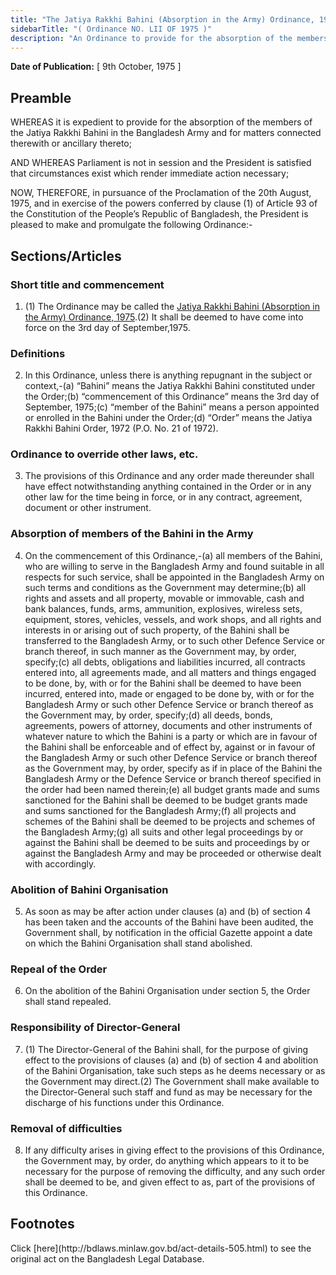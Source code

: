```yaml
---
title: "The Jatiya Rakkhi Bahini (Absorption in the Army) Ordinance, 1975"
sidebarTitle: "( Ordinance NO. LII OF 1975 )"
description: "An Ordinance to provide for the absorption of the members of the Jatiya Rakkhi Bahini in the Bangladesh Army."
---
```


**Date of Publication:** [ 9th October, 1975 ]

## Preamble

WHEREAS it is expedient to provide for the absorption of the members of the Jatiya Rakkhi Bahini in the Bangladesh Army and for matters connected therewith or ancillary thereto;

AND WHEREAS Parliament is not in session and the President is satisfied that circumstances exist which render immediate action necessary;

NOW, THEREFORE, in pursuance of the Proclamation of the 20th August, 1975, and in exercise of the powers conferred by clause (1) of Article 93 of the Constitution of the People’s Republic of Bangladesh, the President is pleased to make and promulgate the following Ordinance:-

## Sections/Articles

### Short title and commencement

1. (1) The Ordinance may be called the [Jatiya Rakkhi Bahini (Absorption in the Army) Ordinance, 1975](/act-505.html "Jatiya Rakkhi Bahini (Absorption in the Army) Ordinance, 1975").(2) It shall be deemed to have come into force on the 3rd day of September,1975.

### Definitions

2. In this Ordinance, unless there is anything repugnant in the subject or context,-(a) “Bahini” means the Jatiya Rakkhi Bahini constituted under the Order;(b) “commencement of this Ordinance” means the 3rd day of September, 1975;(c) “member of the Bahini” means a person appointed or enrolled in the Bahini under the Order;(d) “Order” means the Jatiya Rakkhi Bahini Order, 1972 (P.O. No. 21 of 1972).

### Ordinance to override other laws, etc.

3. The provisions of this Ordinance and any order made thereunder shall have effect notwithstanding anything contained in the Order or in any other law for the time being in force, or in any contract, agreement, document or other instrument.

### Absorption of members of the Bahini in the Army

4. On the commencement of this Ordinance,-(a) all members of the Bahini, who are willing to serve in the Bangladesh Army and found suitable in all respects for such service, shall be appointed in the Bangladesh Army on such terms and conditions as the Government may determine;(b) all rights and assets and all property, movable or immovable, cash and bank balances, funds, arms, ammunition, explosives, wireless sets, equipment, stores, vehicles, vessels, and work shops, and all rights and interests in or arising out of such property, of the Bahini shall be transferred to the Bangladesh Army, or to such other Defence Service or branch thereof, in such manner as the Government may, by order, specify;(c) all debts, obligations and liabilities incurred, all contracts entered into, all agreements made, and all matters and things engaged to be done, by, with or for the Bahini shall be deemed to have been incurred, entered into, made or engaged to be done by, with or for the Bangladesh Army or such other Defence Service or branch thereof as the Government may, by order, specify;(d) all deeds, bonds, agreements, powers of attorney, documents and other instruments of whatever nature to which the Bahini is a party or which are in favour of the Bahini shall be enforceable and of effect by, against or in favour of the Bangladesh Army or such other Defence Service or branch thereof as the Government may, by order, specify as if in place of the Bahini the Bangladesh Army or the Defence Service or branch thereof specified in the order had been named therein;(e) all budget grants made and sums sanctioned for the Bahini shall be deemed to be budget grants made and sums sanctioned for the Bangladesh Army;(f) all projects and schemes of the Bahini shall be deemed to be projects and schemes of the Bangladesh Army;(g) all suits and other legal proceedings by or against the Bahini shall be deemed to be suits and proceedings by or against the Bangladesh Army and may be proceeded or otherwise dealt with accordingly.

### Abolition of Bahini Organisation

5. As soon as may be after action under clauses (a) and (b) of section 4 has been taken and the accounts of the Bahini have been audited, the Government shall, by notification in the official Gazette appoint a date on which the Bahini Organisation shall stand abolished.

### Repeal of the Order

6. On the abolition of the Bahini Organisation under section 5, the Order shall stand repealed.

### Responsibility of Director-General

7. (1) The Director-General of the Bahini shall, for the purpose of giving effect to the provisions of clauses (a) and (b) of section 4 and abolition of the Bahini Organisation, take such steps as he deems necessary or as the Government may direct.(2) The Government shall make available to the Director-General such staff and fund as may be necessary for the discharge of his functions under this Ordinance.

### Removal of difficulties

8. If any difficulty arises in giving effect to the provisions of this Ordinance, the Government may, by order, do anything which appears to it to be necessary for the purpose of removing the difficulty, and any such order shall be deemed to be, and given effect to as, part of the provisions of this Ordinance.

## Footnotes

<Note>
  Click [here](http://bdlaws.minlaw.gov.bd/act-details-505.html) to see the original act on the Bangladesh Legal Database.
</Note>
